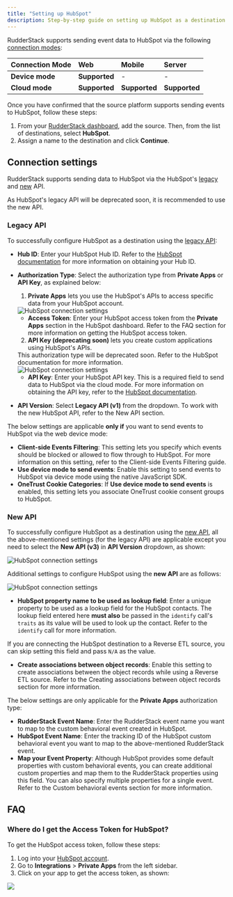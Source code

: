 ```yaml
---
title: "Setting up HubSpot"
description: Step-by-step guide on setting up HubSpot as a destination in RudderStack.
---
```


RudderStack supports sending event data to HubSpot via the following <a href="https://rudderstack.com/docs/rudderstack-cloud/rudderstack-connection-modes/">connection modes</a>:

| **Connection Mode** | **Web**       | **Mobile**    | **Server**    |
| :------------------ | :------------ | :------------ | :------------ |
| **Device mode**     | **Supported**            | -             | -    |
| **Cloud mode**      | **Supported** | **Supported** | **Supported** |


Once you have confirmed that the source platform supports sending events to HubSpot, follow these steps:

1. From your [RudderStack dashboard](https://app.rudderstack.com/), add the source. Then, from the list of destinations, select **HubSpot**.
2. Assign a name to the destination and click **Continue**.

## Connection settings

RudderStack supports sending data to HubSpot via the HubSpot's [legacy](https://legacydocs.hubspot.com/docs/overview?_ga=2.34803302.670362313.1663315856-97001172.1658910392) and [new](https://developers.hubspot.com/docs/api/overview) API.

<div class="warningBlock">
As HubSpot's legacy API will be deprecated soon, it is recommended to use the new API.
</div>

### Legacy API
To successfully configure HubSpot as a destination using the [legacy API](https://legacydocs.hubspot.com/docs/overview?_ga=2.34803302.670362313.1663315856-97001172.1658910392):

- **Hub ID**: Enter your HubSpot Hub ID. Refer to the [HubSpot documentation](https://knowledge.hubspot.com/account/manage-multiple-hubspot-accounts#identify-the-current-account-s-hub-id) for more information on obtaining your Hub ID.
- **Authorization Type**: Select the authorization type from **Private Apps** or **API Key**, as explained below:
    1. **Private Apps** lets you use the HubSpot's APIs to access specific data from your HubSpot account.

    <img src="../../../assets/event-stream-destinations/hubspot-connection-settings-auth-type-1.png" alt="HubSpot connection settings"/>

    -  **Access Token**: Enter your HubSpot access token from the **Private Apps** section in the HubSpot dashboard. Refer to the <Link to="#faq">FAQ</Link> section for more information on getting the HubSpot access token.

    2. **API Key (deprecating soon)** lets you create custom applications using HubSpot's APIs.

    <div class="warningBlock">
    This authorization type will be deprecated soon. Refer to the <Link to="https://knowledge.hubspot.com/integrations/how-do-i-get-my-hubspot-api-key">HubSpot documentation</Link> for more information.
    </div>

    <img src="../../../assets/event-stream-destinations/hubspot-connection-settings-auth-type-2.png" alt="HubSpot connection settings"/>

    -  **API Key**: Enter your HubSpot API key. This is a required field to send data to HubSpot via the <Link to="/destinations/rudderstack-connection-modes/#cloud-mode">cloud mode</Link>. For more information on obtaining the API key, refer to the [HubSpot documentation](https://knowledge.hubspot.com/integrations/how-do-i-get-my-hubspot-api-key).


- **API Version**: Select **Legacy API (v1)** from the dropdown. To work with the new HubSpot API, refer to the <Link to="#new-api">New API</Link> section.

The below settings are applicable **only if** you want to send events to HubSpot via the web <Link to="/destinations/rudderstack-connection-modes/#device-mode">device mode</Link>:

- **Client-side Events Filtering**: This setting lets you specify which events should be blocked or allowed to flow through to HubSpot. For more information on this setting, refer to the <Link to="/sources/sdks/event-filtering/">Client-side Events Filtering</Link> guide.
- **Use device mode to send events**: Enable this setting to send events to HubSpot via <Link to="/destinations/rudderstack-connection-modes/#device-mode">device mode</Link> using the native JavaScript SDK.
- **OneTrust Cookie Categories**: If **Use device mode to send events** is enabled, this setting lets you associate <Link to="/sources/sdks/rudderstack-javascript-sdk/consent-managers/onetrust/">OneTrust</Link> cookie consent groups to HubSpot.

### New API

To successfully configure HubSpot as a destination using the [new API](https://developers.hubspot.com/docs/api/overview), all the above-mentioned settings (for the <Link to="#legacy-api">legacy API</Link>) are applicable except you need to select the **New API (v3)** in **API Version** dropdown, as shown:

<img src="../../../assets/event-stream-destinations/hubspotv2-connection-settings-2.png" alt="HubSpot connection settings" />

<br/>

Additional settings to configure HubSpot using the **new API** are as follows:

<img src="../../../assets/event-stream-destinations/hubspotv2-connection-settings-3.png" alt="HubSpot connection settings" />

- **HubSpot property name to be used as lookup field**: Enter a unique property to be used as a lookup field for the  <Link to="https://developers.hubspot.com/docs/api/crm/contacts">HubSpot contacts</Link>. The lookup field entered here **must also** be passed in the `identify` call's `traits` as its value will be used to look up the contact. Refer to the <Link to="/destinations/streaming-destinations/hubspot/hubspot-cloud-mode/hubspot-new-api-cloud#identify">`identify` call</Link> for more information.

<div class="warningBlock">
If you are connecting the HubSpot destination to a <Link to="/sources/reverse-etl/">Reverse ETL</Link> source, you can skip setting this field and pass <code class="inline-code">N/A</code> as the value.
</div>

- **Create associations between object records**: Enable this setting to create associations between the object records while using a Reverse ETL source. Refer to the <Link to="/destinations/streaming-destinations/hubspot/connect-reverse-etl-source/#creating-association-between-object-records">Creating associations between object records</Link> section for more information.

The below settings are only applicable for the **Private Apps** authorization type:
- **RudderStack Event Name**: Enter the RudderStack event name you want to map to the <Link to="https://developers.hubspot.com/docs/api/analytics/events#create-an-event">custom behavioral event</Link> created in HubSpot.
- **HubSpot Event Name**: Enter the tracking ID of the HubSpot custom behavioral event you want to map to the above-mentioned RudderStack event.
- **Map your Event Property**: Although HubSpot provides some <Link to="/destinations/streaming-destinations/hubspot/hubspot-cloud-mode/hubspot-new-api-cloud#property-mappings-1">default properties</Link> with custom behavioral events, you can create additional custom properties and map them to the RudderStack properties using this field. You can also specify multiple properties for a single event. Refer to the <Link to="/destinations/streaming-destinations/hubspot/hubspot-cloud-mode/hubspot-new-api-cloud#custom-behavioral-events">Custom behavioral events</Link> section for more information.

## FAQ

### Where do I get the Access Token for HubSpot?

To get the HubSpot access token, follow these steps:

1. Log into your [HubSpot account](https://app.hubspot.com/login/).
2. Go to **Integrations** > **Private Apps** from the left sidebar.
3. Click on your app to get the access token, as shown:

<img src="../../../assets/event-stream-destinations/Hubspot-access-token.png" />
